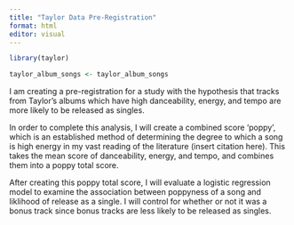 ```yaml
---
title: "Taylor Data Pre-Registration"
format: html
editor: visual
---
```


```r
library(taylor)

taylor_album_songs <- taylor_album_songs
```

I am creating a pre-registration for a study with the hypothesis that tracks from Taylor's albums which have high danceability, energy, and tempo are more likely to be released as singles.

In order to complete this analysis, I will create a combined score 'poppy', which is an established method of determining the degree to which a song is high energy in my vast reading of the literature (insert citation here). This takes the mean score of danceability, energy, and tempo, and combines them into a poppy total score.

After creating this poppy total score, I will evaluate a logistic regression model to examine the association between poppyness of a song and liklihood of release as a single. I will control for whether or not it was a bonus track since bonus tracks are less likely to be released as singles.
